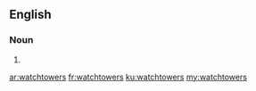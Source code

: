 ==English==

===Noun===
{{head|en|plural}}

# {{plural of|watchtower|lang=en}}

[[ar:watchtowers]]
[[fr:watchtowers]]
[[ku:watchtowers]]
[[my:watchtowers]]